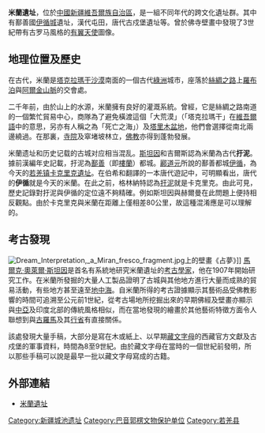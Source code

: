 {{文物保护单位
| 级别 = 全国
| 图片 = [[File:Miran_fresco1.jpg|220px]]上的壁畫，此「有翼天使」揉合了古羅馬及印度的藝術特色]]
| 名称 = 米兰遗址
| 编号 = 5-136
| 分类 = 古遗址
| 时代 = [[汉朝|汉]]至[[唐朝|唐]]
| 所在 = [[新疆维吾尔自治区|新疆维吾尔自治区]][[若羌县|若羌县]]
| 登录 = 2001年
| Cat = 新疆全国重点文物保护单位
}}
'''米蘭遺址'''，位於[[中國|中國]][[新疆維吾爾族自治區|新疆維吾爾族自治區]]，是一組不同年代的跨文化遺址群。其中有鄯善國[[伊循城|伊循城]]遺址，漢代屯田，唐代古戍堡遺址等。曾於佛寺壁畫中發現了3世紀帶有古罗马風格的[[有翼天使|有翼天使]]圖像。

==地理位置及歷史==
在古代，米蘭是[[塔克拉瑪干沙漠|塔克拉瑪干沙漠]]南面的一個古代[[綠洲|綠洲]]城市，座落於[[絲綢之路|絲綢之路]]上[[羅布泊|羅布泊]]與[[阿爾金山脈|阿爾金山脈]]的交會處。

二千年前，由於山上的水源，米蘭擁有良好的灌溉系統。曾經，它是絲綢之路南道的一個繁忙貿易中心，商隊為了避免橫渡這個「大荒漠」（「塔克拉瑪干」在[[維吾爾語|維吾爾語]]中的意思，另亦有人稱之為「死亡之海」）及[[塔里木盆地|塔里木盆地]]，他們會選擇從南北兩邊繞過。在那裏，[[寺院|寺院]]及窣堵坡林立，[[佛教|佛教]]亦得到蓬勃發展。

米蘭遗址和历史记载的古城对应相当混乱。[[斯坦因|斯坦因]]和吉爾斯認為米蘭為古代'''扜泥'''。據前漢編年史記載，扜泥為[[鄯善|鄯善]]（即[[樓蘭|樓蘭]]）都城。[[酈道元|酈道元]]所說的鄯善都城[[伊循|伊循]]，為今天的[[若羌镇|若羌镇]][[卡克里克遺址|卡克里克遺址]]。在伯希和翻譯的一本唐代遊記中，可明顯看出，唐代的'''伊循'''就是今天的米蘭。在此之前，格林納特認為[[扜泥|扜泥]]就是卡克里克。由此可見，歷史記錄對扜泥與伊循的定位遠不夠精確。例如斯坦因與赫爾曼在此問題上便持相反觀點。由於卡克里克與米蘭在距離上僅相差80公里，故這種混淆應是可以理解的。

==考古發現==
[[File:Dream_Interpretation,_a_Miran_fresco_fragment.jpg|thumb]]上的壁畫《占夢》]]
[[馬爾克·奧萊爾·斯坦因|馬爾克·奧萊爾·斯坦因]]是首名有系統地研究米蘭遺址的[[考古學家|考古學家]]，他在1907年開始研究工作。在米蘭所發掘的大量人工製品證明了古城與其他地方進行大量而成熟的貿易活動，有些地方甚至遠至[[地中海|地中海]]。自米蘭所得的考古證據顯示其藝術品受佛教影響的時間可追溯至公元前1世紀，從考古場地所挖掘出來的早期佛經及壁畫亦顯示與[[中亞|中亞]]及印度北部的傳統風格相似，而在當地發現的繪畫於其他藝術特徵方面令人聯想到與[[古羅馬|古羅馬]]及其[[羅馬帝國行省|行省]]有直接關係。

該處發現大量手稿，大部分是寫在木或紙上、以早期[[藏文|藏文字母]]的西藏官方文獻及古戍堡的軍事資料，時間為8至9世紀。由於藏文字母在當時的一個世紀前發明，所以那些手稿可以說是最早一批以藏文字母寫成的古籍。

==外部連結==
*[https://web.archive.org/web/20070928073135/http://www.lotour.com/snapshot/2005-6-22/snapshot_19896.shtml 米蘭遺址]

{{新疆全国重点文物保护单位}}
{{DEFAULTSORT:M}}
[[Category:新疆城池遗址|Category:新疆城池遗址]]
[[Category:巴音郭楞文物保护单位|Category:巴音郭楞文物保护单位]]
[[Category:若羌县|Category:若羌县]]